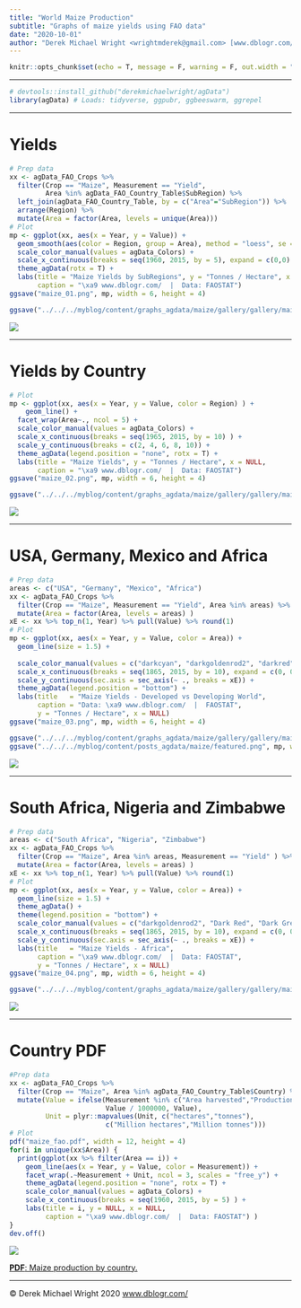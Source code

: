 ```yaml
---
title: "World Maize Production"
subtitle: "Graphs of maize yields using FAO data"
date: "2020-10-01"
author: "Derek Michael Wright <wrightmderek@gmail.com> [www.dblogr.com/](https://dblogr.com/) [-Image Gallery-](https://dblogr.com/graphs_agdata/maize/)"
---
```


```r
knitr::opts_chunk$set(echo = T, message = F, warning = F, out.width = "100%")
```

---

```r
# devtools::install_github("derekmichaelwright/agData")
library(agData) # Loads: tidyverse, ggpubr, ggbeeswarm, ggrepel
```

---

# Yields

```r
# Prep data
xx <- agData_FAO_Crops %>% 
  filter(Crop == "Maize", Measurement == "Yield",
         Area %in% agData_FAO_Country_Table$SubRegion) %>%
  left_join(agData_FAO_Country_Table, by = c("Area"="SubRegion")) %>%
  arrange(Region) %>%
  mutate(Area = factor(Area, levels = unique(Area)))
# Plot
mp <- ggplot(xx, aes(x = Year, y = Value)) + 
  geom_smooth(aes(color = Region, group = Area), method = "loess", se = F) +
  scale_color_manual(values = agData_Colors) + 
  scale_x_continuous(breaks = seq(1960, 2015, by = 5), expand = c(0,0) ) +
  theme_agData(rotx = T) +
  labs(title = "Maize Yields by SubRegions", y = "Tonnes / Hectare", x = NULL,
       caption = "\xa9 www.dblogr.com/  |  Data: FAOSTAT")
ggsave("maize_01.png", mp, width = 6, height = 4)
```

```r
ggsave("../../../myblog/content/graphs_agdata/maize/gallery/gallery/maize_01.png", mp, width = 6, height = 4)
```

![](maize_01.png)

---

# Yields by Country

```r
# Plot
mp <- ggplot(xx, aes(x = Year, y = Value, color = Region) ) +
    geom_line() +
  facet_wrap(Area~., ncol = 5) +
  scale_color_manual(values = agData_Colors) +
  scale_x_continuous(breaks = seq(1965, 2015, by = 10) ) +
  scale_y_continuous(breaks = c(2, 4, 6, 8, 10)) +
  theme_agData(legend.position = "none", rotx = T) +
  labs(title = "Maize Yields", y = "Tonnes / Hectare", x = NULL,
       caption = "\xa9 www.dblogr.com/  |  Data: FAOSTAT")
ggsave("maize_02.png", mp, width = 6, height = 4)
```

```r
ggsave("../../../myblog/content/graphs_agdata/maize/gallery/gallery/maize_02.png", mp, width = 6, height = 4)
```

![](maize_02.png)

---

# USA, Germany, Mexico and Africa

```r
# Prep data
areas <- c("USA", "Germany", "Mexico", "Africa")
xx <- agData_FAO_Crops %>%
  filter(Crop == "Maize", Measurement == "Yield", Area %in% areas) %>%
  mutate(Area = factor(Area, levels = areas) )
xE <- xx %>% top_n(1, Year) %>% pull(Value) %>% round(1)
# Plot
mp <- ggplot(xx, aes(x = Year, y = Value, color = Area)) +
  geom_line(size = 1.5) +
  
  scale_color_manual(values = c("darkcyan", "darkgoldenrod2", "darkred", "darkgreen")) + 
  scale_x_continuous(breaks = seq(1865, 2015, by = 10), expand = c(0, 0)) +
  scale_y_continuous(sec.axis = sec_axis(~ ., breaks = xE)) +
  theme_agData(legend.position = "bottom") +
  labs(title   = "Maize Yields - Developed vs Developing World",
       caption = "Data: \xa9 www.dblogr.com/  |  FAOSTAT",
       y = "Tonnes / Hectare", x = NULL)
ggsave("maize_03.png", mp, width = 6, height = 4)
```

```r
ggsave("../../../myblog/content/graphs_agdata/maize/gallery/gallery/maize_03.png", mp, width = 6, height = 4)
ggsave("../../../myblog/content/posts_agdata/maize/featured.png", mp, width = 6, height = 4)
```

![](maize_03.png)

---

# South Africa, Nigeria and Zimbabwe

```r
# Prep data
areas <- c("South Africa", "Nigeria", "Zimbabwe")
xx <- agData_FAO_Crops %>%
  filter(Crop == "Maize", Area %in% areas, Measurement == "Yield" ) %>%
  mutate(Area = factor(Area, levels = areas) )
xE <- xx %>% top_n(1, Year) %>% pull(Value) %>% round(1)
# Plot
mp <- ggplot(xx, aes(x = Year, y = Value, color = Area)) +
  geom_line(size = 1.5) +
  theme_agData() +
  theme(legend.position = "bottom") +
  scale_color_manual(values = c("darkgoldenrod2", "Dark Red", "Dark Green")) + 
  scale_x_continuous(breaks = seq(1865, 2015, by = 10), expand = c(0, 0)) +
  scale_y_continuous(sec.axis = sec_axis(~ ., breaks = xE)) +
  labs(title   = "Maize Yields - Africa",
       caption = "\xa9 www.dblogr.com/  |  Data: FAOSTAT",
       y = "Tonnes / Hectare", x = NULL)
ggsave("maize_04.png", mp, width = 6, height = 4)
```

```r
ggsave("../../../myblog/content/graphs_agdata/maize/gallery/gallery/maize_04.png", mp, width = 6, height = 4)
```

![](maize_04.png)

---

# Country PDF

```r
#Prep data
xx <- agData_FAO_Crops %>% 
  filter(Crop == "Maize", Area %in% agData_FAO_Country_Table$Country) %>%
  mutate(Value = ifelse(Measurement %in% c("Area harvested","Production"),
                        Value / 1000000, Value),
         Unit = plyr::mapvalues(Unit, c("hectares","tonnes"), 
                        c("Million hectares","Million tonnes")))
# Plot
pdf("maize_fao.pdf", width = 12, height = 4)
for(i in unique(xx$Area)) {
  print(ggplot(xx %>% filter(Area == i)) +
    geom_line(aes(x = Year, y = Value, color = Measurement)) +
    facet_wrap(.~Measurement + Unit, ncol = 3, scales = "free_y") +
    theme_agData(legend.position = "none", rotx = T) +
    scale_color_manual(values = agData_Colors) +
    scale_x_continuous(breaks = seq(1960, 2015, by = 5) ) +
    labs(title = i, y = NULL, x = NULL,
         caption = "\xa9 www.dblogr.com/  |  Data: FAOSTAT") )
}
dev.off()
```

![](maize_fao_pdf.png)

[**PDF**: Maize production by country.](https://github.com/derekmichaelwright/htmls/raw/master/agdata/maize/maize_fao.pdf)

---

&copy; Derek Michael Wright 2020 [www.dblogr.com/](https://dblogr.netlify.com/)
